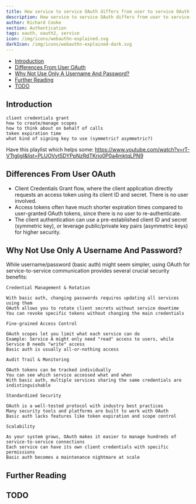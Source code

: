 ```yaml
---
title: How service to service OAuth differs from user to service OAuth
description: How service to service OAuth differs from user to service OAuth
author: Richard Cooke
section: Authentication
tags: oauth, oauth2, service
icon: /img/icons/webauthn-explained.svg
darkIcon: /img/icons/webauthn-explained-dark.svg
---
```


- [Introduction](#introduction)
- [Differences From User OAuth](#differences-from-user-oauth)
- [Why Not Use Only A Username And Password?](#why-not-use-only-a-username-and-password)
- [Further Reading](#further-reading)
- [TODO](#todo)


## Introduction


    client credentials grant
    how to create/manage scopes
    how to think about on behalf of calls
    token expiration time
    what kind of signing key to use (symmetric? asymmetric?)

Have this playlist which helps some: https://www.youtube.com/watch?v=rT-VTtgligI&list=PLUOVyt5DYPpNzRdTKrio0P0a4mktqLPN9

## Differences From User OAuth

- Client Credentials Grant flow, where the client application directly requests an access token using its client ID and secret. There is no user involved.
- Access tokens often have much shorter expiration times compared to user-granted OAuth tokens, since there is no user to re-authenticate.
- The client authentication can use a pre-established client ID and secret (symmetric key), or leverage public/private key pairs (asymmetric keys) for higher security.

## Why Not Use Only A Username And Password?

While username/password (basic auth) might seem simpler, using OAuth for service-to-service communication provides several crucial security benefits:

    Credential Management & Rotation

    With basic auth, changing passwords requires updating all services using them
    OAuth allows you to rotate client secrets without service downtime
    You can revoke specific tokens without changing the main credentials

    Fine-grained Access Control

    OAuth scopes let you limit what each service can do
    Example: Service A might only need "read" access to users, while Service B needs "write" access
    Basic auth is usually all-or-nothing access

    Audit Trail & Monitoring

    OAuth tokens can be tracked individually
    You can see which service accessed what and when
    With basic auth, multiple services sharing the same credentials are indistinguishable

    Standardized Security

    OAuth is a well-tested protocol with industry best practices
    Many security tools and platforms are built to work with OAuth
    Basic auth lacks features like token expiration and scope control

    Scalability

    As your system grows, OAuth makes it easier to manage hundreds of service-to-service connections
    Each service can have its own client credentials with specific permissions
    Basic auth becomes a maintenance nightmare at scale


## Further Reading

## TODO
